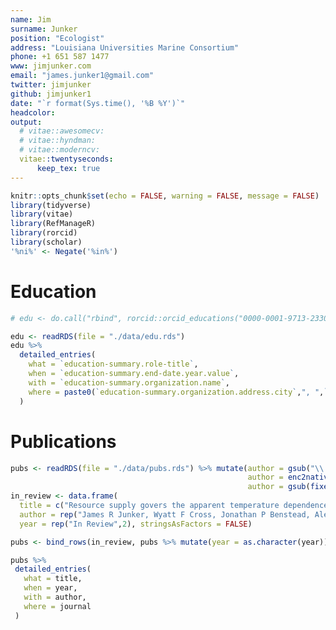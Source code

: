 ```yaml
---
name: Jim
surname: Junker
position: "Ecologist"
address: "Louisiana Universities Marine Consortium"
phone: +1 651 587 1477
www: jimjunker.com
email: "james.junker1@gmail.com"
twitter: jimjunker
github: jimjunker1
date: "`r format(Sys.time(), '%B %Y')`"
headcolor:
output:
  # vitae::awesomecv:
  # vitae::hyndman:
  # vitae::moderncv:
  vitae::twentyseconds:
      keep_tex: true
---
```


```r
knitr::opts_chunk$set(echo = FALSE, warning = FALSE, message = FALSE)
library(tidyverse)
library(vitae)
library(RefManageR)
library(rorcid)
library(scholar)
'%ni%' <- Negate('%in%')
```

# Education

```r
# edu <- do.call("rbind", rorcid::orcid_educations("0000-0001-9713-2330")$`0000-0001-9713-2330`$`affiliation-group`$summaries)

edu <- readRDS(file = "./data/edu.rds")
edu %>%
  detailed_entries(
    what = `education-summary.role-title`,
    when = `education-summary.end-date.year.value`,
    with = `education-summary.organization.name`,
    where = paste0(`education-summary.organization.address.city`,", ",`education-summary.organization.address.region`)
  )

```


# Publications

```r

pubs <- readRDS(file = "./data/pubs.rds") %>% mutate(author = gsub("\\.","", author),
                                                     author = enc2native(author),
                                                     author = gsub(fixed("<ed>"), "i", author, useBytes = TRUE))#;pubs[,'author']
in_review <- data.frame(
  title = c("Resource supply govers the apparent temperature dependence of animal production at multiple timescales","Patterns and drivers of organic matter storage and stoichiometry across a wide stream temperature gradient"),
  author = rep("James R Junker, Wyatt F Cross, Jonathan P Benstead, Alexander D Huryn, James M Hood, Daniel Nelson, Gisli M Gíslason, Jón S Ólafsson",2), journal = c("Ecology Letters","Ecosystems"), 
  year = rep("In Review",2), stringsAsFactors = FALSE)

pubs <- bind_rows(in_review, pubs %>% mutate(year = as.character(year)))

pubs %>%
 detailed_entries(
   what = title,
   when = year,
   with = author,
   where = journal
 )
```

